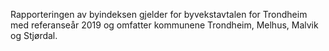 Rapporteringen av byindeksen gjelder for byvekstavtalen for Trondheim med referanseår 2019 og omfatter kommunene Trondheim, Melhus, Malvik og Stjørdal.
